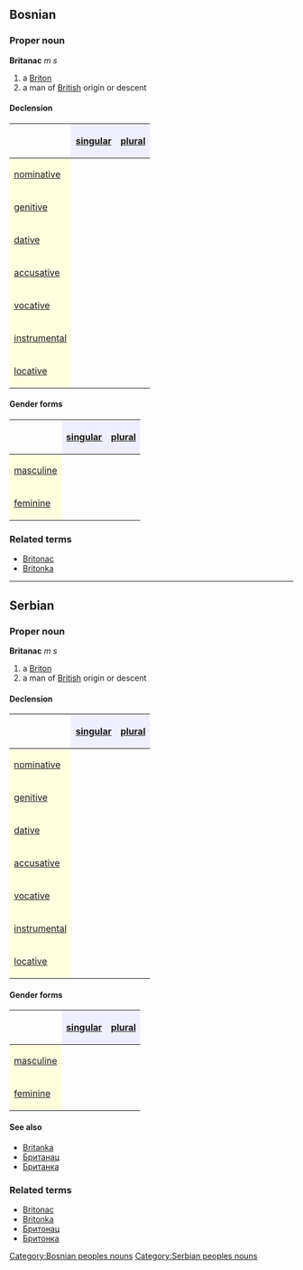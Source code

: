 ==Bosnian==
===Proper noun===
'''Britanac''' ''m s''
#a [[Briton]]
#a man of [[British]] origin or descent
====Declension====
{| border="1" cellpadding="4" cellspacing="0"
!
! style="background-color: #EFEFFF" align="center"|[[singular]]
! style="background-color: #EFEFFF" align="center"|[[plural]]
|-
! style="background-color: #FFFFE0" align="left"|[[nominative case|nominative]]
| align="center"|{{Unicode|Britanac}}
| align="center"|{{Unicode|Britanci}}
|-
! style="background-color: #FFFFE0" align="left"|[[genitive case|genitive]]
| align="center"|{{Unicode|Britanca}}
| align="center"|{{Unicode|Britanaca}}
|-
! style="background-color: #FFFFE0" align="left"|[[dative case|dative]]
| align="center"|{{Unicode|Britancu}}
| align="center"|{{Unicode|Britancima}}
|-
! style="background-color: #FFFFE0" align="left"|[[accusative case|accusative]]
| align="center"|{{Unicode|Britanca}}
| align="center"|{{Unicode|Britance}}
|-
! style="background-color: #FFFFE0" align="left"|[[vocative case|vocative]]
| align="center"|{{Unicode|Britanac}}
| align="center"|{{Unicode|Britanci}}
|-
! style="background-color: #FFFFE0" align="left"|[[instrumental case|instrumental]]
| align="center"|{{Unicode|Britancem}}
| align="center"|{{Unicode|Britancima}}
|-
! style="background-color: #FFFFE0" align="left"|[[locative case|locative]]
| align="center"|{{Unicode|Britancu}}
| align="center"|{{Unicode|Britancima}}
|}
====Gender forms====
{| border="1" cellpadding="4" cellspacing="0"
!
! style="background-color: #EFEFFF" align="center"|[[singular]]
! style="background-color: #EFEFFF" align="center"|[[plural]]
|-
! style="background-color: #FFFFE0" align="left"|[[masculine]]
| align="center"|{{Unicode|Britanac}}
| align="center"|{{Unicode|Britanci}}
|-
! style="background-color: #FFFFE0" align="left"|[[feminine]]
| align="center"|{{Unicode|Britanka}}
| align="center"|{{Unicode|Britanke}}
|}
===Related terms===
*[[Britonac]]
*[[Britonka]]
[[Category:Bosnian peoples nouns]]
----
==Serbian==
===Proper noun===
'''Britanac''' ''m s''
#a [[Briton]]
#a man of [[British]] origin or descent
====Declension====
{| border="1" cellpadding="4" cellspacing="0"
!
! style="background-color: #EFEFFF" align="center"|[[singular]]
! style="background-color: #EFEFFF" align="center"|[[plural]]
|-
! style="background-color: #FFFFE0" align="left"|[[nominative case|nominative]]
| align="center"|{{Unicode|Britanac}}
| align="center"|{{Unicode|Britanci}}
|-
! style="background-color: #FFFFE0" align="left"|[[genitive case|genitive]]
| align="center"|{{Unicode|Britanca}}
| align="center"|{{Unicode|Britanaca}}
|-
! style="background-color: #FFFFE0" align="left"|[[dative case|dative]]
| align="center"|{{Unicode|Britancu}}
| align="center"|{{Unicode|Britancima}}
|-
! style="background-color: #FFFFE0" align="left"|[[accusative case|accusative]]
| align="center"|{{Unicode|Britanca}}
| align="center"|{{Unicode|Britance}}
|-
! style="background-color: #FFFFE0" align="left"|[[vocative case|vocative]]
| align="center"|{{Unicode|Britanac}}
| align="center"|{{Unicode|Britanci}}
|-
! style="background-color: #FFFFE0" align="left"|[[instrumental case|instrumental]]
| align="center"|{{Unicode|Britancem}}
| align="center"|{{Unicode|Britancima}}
|-
! style="background-color: #FFFFE0" align="left"|[[locative case|locative]]
| align="center"|{{Unicode|Britancu}}
| align="center"|{{Unicode|Britancima}}
|}
====Gender forms====
{| border="1" cellpadding="4" cellspacing="0"
!
! style="background-color: #EFEFFF" align="center"|[[singular]]
! style="background-color: #EFEFFF" align="center"|[[plural]]
|-
! style="background-color: #FFFFE0" align="left"|[[masculine]]
| align="center"|{{Unicode|Britanac}}
| align="center"|{{Unicode|Britanci}}
|-
! style="background-color: #FFFFE0" align="left"|[[feminine]]
| align="center"|{{Unicode|Britanka}}
| align="center"|{{Unicode|Britanke}}
|}
====See also====
*[[Britanka]]
*[[Британац]]
*[[Британка]]
===Related terms===
*[[Britonac]]
*[[Britonka]]
*[[Бритонац]]
*[[Бритонка]]
[[Category:Serbian peoples nouns]]